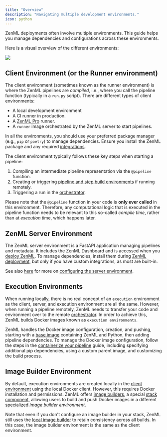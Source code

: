 ```yaml
---
title: "Overview"
description: "Navigating multiple development environments."
icon: python
---
```


ZenML deployments often involve multiple environments. This guide helps you manage dependencies and configurations across these environments.

Here is a visual overview of the different environments:

<Frame caption="Left box is the client environment, middle is the zenml server environment, and the right most contains the build environments">
  <img src="/_assets/how-to/stack-84.webp"/>
</Frame>

## Client Environment (or the Runner environment)

The client environment (sometimes known as the runner environment) is where the ZenML pipelines are _compiled_, i.e., where you call the pipeline function (typically in a `run.py` script). There are different types of client environments:

* A local development environment
* A CI runner in production.
* A [ZenML Pro](https://zenml.io/pro) runner.
* A `runner` image orchestrated by the ZenML server to start pipelines.

In all the environments, you should use your preferred package manager (e.g., `pip` or `poetry`) to manage dependencies. Ensure you install the ZenML package and any required [integrations](/versions/0.66.0/stack-components/component-guide).

The client environment typically follows these key steps when starting a pipeline:

1. Compiling an intermediate pipeline representation via the `@pipeline` function.
2. Creating or triggering [pipeline and step build environments](/versions/0.66.0/stack-components/image-builders) if running remotely.
3. Triggering a run in the [orchestrator](/versions/0.66.0/stack-components/orchestrators).

Please note that the `@pipeline` function in your code is **only ever called** in this environment. Therefore, any computational logic that is executed in the pipeline function needs to be relevant to this so-called _compile time_, rather than at _execution_ time, which happens later.

## ZenML Server Environment

The ZenML server environment is a FastAPI application managing pipelines and metadata. It includes the ZenML Dashboard and is accessed when you [deploy ZenML](/versions/0.66.0/getting-started/deploying-zenml). To manage dependencies, install them during [ZenML deployment](/versions/0.66.0/getting-started/deploying-zenml), but only if you have custom integrations, as most are built-in.

See also [here](/versions/0.66.0/how-to/configure-python-environments/configure-the-server-environment) for more on [configuring the server environment](/versions/0.66.0/how-to/configure-python-environments/configure-the-server-environment).

## Execution Environments

When running locally, there is no real concept of an `execution` environment as the client, server, and execution environment are all the same. However, when running a pipeline remotely, ZenML needs to transfer your code and environment over to the remote [orchestrator](/versions/0.66.0/stack-components/orchestrators). In order to achieve this, ZenML builds Docker images known as `execution environments`.

ZenML handles the Docker image configuration, creation, and pushing, starting with a [base image](https://hub.docker.com/r/zenmldocker/zenml) containing ZenML and Python, then adding pipeline dependencies. To manage the Docker image configuration, follow the steps in the [containerize your pipeline](/versions/0.66.0/how-to/customize-docker-builds) guide, including specifying additional pip dependencies, using a custom parent image, and customizing the build process.

## Image Builder Environment

By default, execution environments are created locally in the [client environment](/versions/0.66.0/how-to/configure-python-environments#client-environment-or-the-runner-environment) using the local Docker client. However, this requires Docker installation and permissions. ZenML offers [image builders](/versions/0.66.0/stack-components/image-builders), a special [stack component](/versions/0.66.0/stack-components/component-guide), allowing users to build and push Docker images in a different specialized _image builder environment_.

Note that even if you don't configure an image builder in your stack, ZenML still uses the [local image builder](/versions/0.66.0/stack-components/image-builders/local) to retain consistency across all builds. In this case, the image builder environment is the same as the client environment.
